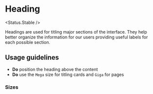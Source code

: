 
# Heading

<Status.Stable />

Headings are used for titling major sections of the interface. They help better organize the information
for our users providing useful labels for each possible section.

## Usage guidelines

- **Do** position the heading above the content
- **Do** use the `Mega` size for titling cards and `Giga` for pages

<Story id="typography-heading--base" />

<Props of={Heading} />

### Sizes

<Story id="typography-heading--size" />
